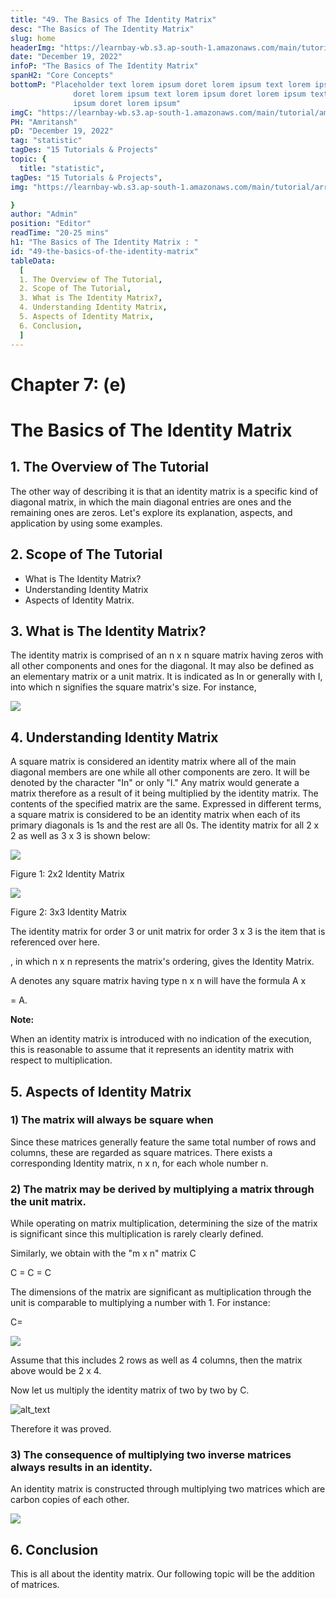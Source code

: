```yaml
---
title: "49. The Basics of The Identity Matrix"
desc: "The Basics of The Identity Matrix"
slug: home
headerImg: "https://learnbay-wb.s3.ap-south-1.amazonaws.com/main/tutorial/Statistics+Header.png"
date: "December 19, 2022"
infoP: "The Basics of The Identity Matrix"
spanH2: "Core Concepts"
bottomP: "Placeholder text lorem ipsum doret lorem ipsum text lorem ipsum
              doret lorem ipsum text lorem ipsum doret lorem ipsum text lorem
              ipsum doret lorem ipsum"
imgC: "https://learnbay-wb.s3.ap-south-1.amazonaws.com/main/tutorial/amritansh.png"
PH: "Amritansh"
pD: "December 19, 2022"
tag: "statistic"
tagDes: "15 Tutorials & Projects"
topic: {
  title: "statistic",
tagDes: "15 Tutorials & Projects",
img: "https://learnbay-wb.s3.ap-south-1.amazonaws.com/main/tutorial/arrow.png"

}
author: "Admin"
position: "Editor"
readTime: "20-25 mins"
h1: "The Basics of The Identity Matrix : "
id: "49-the-basics-of-the-identity-matrix"
tableData:
  [
  1. The Overview of The Tutorial, 
  2. Scope of The Tutorial,  
  3. What is The Identity Matrix?,  
  4. Understanding Identity Matrix, 
  5. Aspects of Identity Matrix,
  6. Conclusion, 
  ]
---
```


# **Chapter 7: (e)**


# **The Basics of The Identity Matrix**


## 1. The Overview of The Tutorial

The other way of describing it is that an identity matrix is a specific kind of diagonal matrix, in which the main diagonal entries are ones and the remaining ones are zeros. Let's explore its explanation, aspects, and application by using some examples.


## 2. Scope of The Tutorial



* What is The Identity Matrix?
* Understanding Identity Matrix
* Aspects of Identity Matrix.


## 3. What is The Identity Matrix?

The identity matrix is comprised of an n x n square matrix having zeros with all other components and ones for the diagonal. It may also be defined as an elementary matrix or a unit matrix. It is indicated as In or generally with I, into which n signifies the square matrix's size. For instance,



<img src="https://learnbay-wb.s3.ap-south-1.amazonaws.com/main/tutorial/statistics/indentity+matrix+image+1.jpg"></img>



## 4. Understanding Identity Matrix

A square matrix is considered an identity matrix where all of the main diagonal members are one while all other components are zero. It will be denoted by the character "In" or only "I." Any matrix would generate a matrix therefore as a result of it being multiplied by the identity matrix. The contents of the specified matrix are the same. Expressed in different terms, a square matrix is considered to be an identity matrix when each of its primary diagonals is 1s and the rest are all 0s. The identity matrix for all 2 x 2 as well as 3 x 3 is shown below:



<img src="https://learnbay-wb.s3.ap-south-1.amazonaws.com/main/tutorial/statistics/identity+matrix+image+second.jpg"></img>


Figure 1: 2x2 Identity Matrix


<img src="https://learnbay-wb.s3.ap-south-1.amazonaws.com/main/tutorial/statistics/identity+matrix+image+third.jpg"></img>



Figure 2: 3x3 Identity Matrix

The identity matrix for order 3 or unit matrix for order 3 x 3 is the item that is referenced over here.

, in which n x n represents the matrix's ordering, gives the Identity Matrix.

A denotes any square matrix having type n x n will have the formula            A x 

 = A.

**Note:**

When an identity matrix is introduced with no indication of the execution, this is reasonable to assume that it represents an identity matrix with respect to multiplication.


## 5. Aspects of Identity Matrix


### **1) The matrix will always be square when**

Since these matrices generally feature the same total number of rows and columns, these are regarded as square matrices. There exists a corresponding Identity matrix, n x n, for each whole number n.


### **2) The matrix may be derived by multiplying a matrix through the unit matrix.**

While operating on matrix multiplication, determining the size of the matrix is significant since this multiplication is rarely clearly defined.

Similarly, we obtain with the "m x n" matrix C

C = C = C

The dimensions of the matrix are significant as multiplication through the unit is comparable to multiplying a number with 1. For instance:

C=


<img src="https://learnbay-wb.s3.ap-south-1.amazonaws.com/main/tutorial/statistics/identity+matrix+image+fourth.jpg"></img>


Assume that this includes 2 rows as well as 4 columns, then the matrix above would be 2 x 4.

Now let us multiply the identity matrix of two by two by C.


![alt_text](images/image5.jpg "image_tooltip")


Therefore it was proved.


### **3) The consequence of multiplying two inverse matrices always results in an identity.**

An identity matrix is constructed through multiplying two matrices which are carbon copies of each other.


<img src="https://learnbay-wb.s3.ap-south-1.amazonaws.com/main/tutorial/statistics/identity+matrix+image+sixth.jpg"></img>



## 6. Conclusion

This is all about the identity matrix. Our following topic will be the addition of matrices.